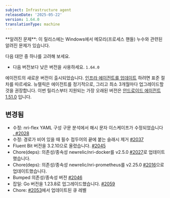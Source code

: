 ```yaml
---
subject: Infrastructure agent
releaseDate: '2025-05-22'
version: 1.64.0
translationType: machine
---
```


<Callout variant="caution">
  **알려진 문제**: 이 릴리스에는 Windows에서 메모리(프로세스 핸들) 누수와 관련된 알려진 문제가 있습니다.
</Callout>

다음 대안 중 하나를 고려해 보세요.

* 다음 버전보다 낮은 버전을 사용하세요. `1.64.0`

에이전트의 새로운 버전이 출시되었습니다. [인프라 에이전트를 업데이트](https://docs.newrelic.com/docs/infrastructure/install-configure-manage-infrastructure/update-or-uninstall/update-infrastructure-agent) 하려면 표준 절차를 따르세요. 뉴렐릭은 에이전트를 정기적으로, 그리고 최소 3개월마다 업그레이드할 것을 권장합니다. 이번 릴리스부터 지원되는 가장 오래된 버전은 [안드로이드 에이전트 1.51.0](https://docs.newrelic.com/docs/release-notes/infrastructure-release-notes/infrastructure-agent-release-notes/new-relic-infrastructure-agent-1510/) 입니다.

## 변경됨

* 수정: nri-flex YAML 구성 구문 분석에서 해시 문자 이스케이프가 수정되었습니다 [. #2028](https://github.com/newrelic/infrastructure-agent/pull/2028)
* 수정: 경로가 비어 있을 때 필수 접두어의 끝에 붙는 슬래시 제거 [#2037](https://github.com/newrelic/infrastructure-agent/pull/2037)
* Fluent Bit 버전을 3.2.10으로 올렸습니다. [#2045](https://github.com/newrelic/infrastructure-agent/pull/2045)
* Chore(deps): 의존성/종속성 newrelic/nri-docker를 v2.5.0 [#2027](https://github.com/newrelic/infrastructure-agent/pull/2027)로 업데이트했습니다.
* Chore(deps): 의존성/종속성 newrelic/nri-prometheus를 v2.25.0 [#2016](https://github.com/newrelic/infrastructure-agent/pull/2016)으로 업데이트했습니다.
* Bumped 의존성/종속성 버전 [#2046](https://github.com/newrelic/infrastructure-agent/pull/2046)
* 잡일: Go 버전을 1.23.8로 업그레이드했습니다. [#2059](https://github.com/newrelic/infrastructure-agent/pull/2059)
* Chore: [#2053](https://github.com/newrelic/infrastructure-agent/pull/2053)에서 업데이트된 큐 레벨